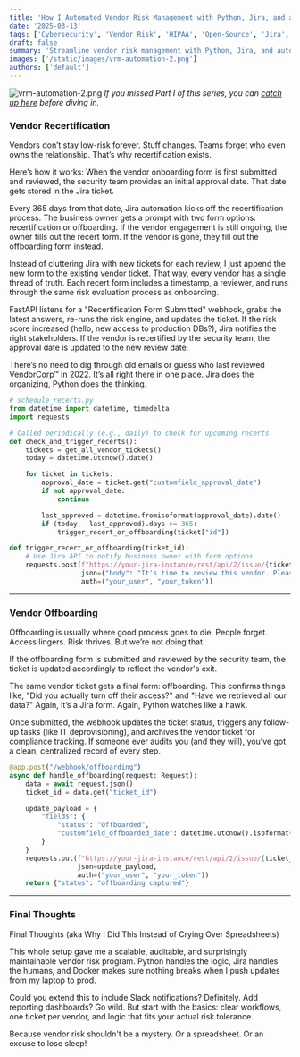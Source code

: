```yaml
---
title: 'How I Automated Vendor Risk Management with Python, Jira, and a Healthy Dose of Sanity (Part II)'
date: '2025-03-13'
tags: ['Cybersecurity', 'Vendor Risk', 'HIPAA', 'Open-Source', 'Jira', 'FastAPI', 'Docker']
draft: false
summary: 'Streamline vendor risk management with Python, Jira, and automation for recertification and offboarding.'
images: ['/static/images/vrm-automation-2.png']
authors: ['default']
---
```


![vrm-automation-2.png](/static/images/vrm-automation-2.png)
_If you missed Part I of this series, you can [catch up here](/blog/vendor-risk-management-part-i) before diving in._

### Vendor Recertification

Vendors don’t stay low-risk forever. Stuff changes. Teams forget who even owns the relationship. That’s why recertification exists.

Here’s how it works: When the vendor onboarding form is first submitted and reviewed, the security team provides an initial approval date. That date gets stored in the Jira ticket.

Every 365 days from that date, Jira automation kicks off the recertification process. The business owner gets a prompt with two form options: recertification or offboarding. If the vendor engagement is still ongoing, the owner fills out the recert form. If the vendor is gone, they fill out the offboarding form instead.

Instead of cluttering Jira with new tickets for each review, I just append the new form to the existing vendor ticket. That way, every vendor has a single thread of truth. Each recert form includes a timestamp, a reviewer, and runs through the same risk evaluation process as onboarding.

FastAPI listens for a "Recertification Form Submitted" webhook, grabs the latest answers, re-runs the risk engine, and updates the ticket. If the risk score increased (hello, new access to production DBs?), Jira notifies the right stakeholders. If the vendor is recertified by the security team, the approval date is updated to the new review date.

There’s no need to dig through old emails or guess who last reviewed VendorCorp™ in 2022. It’s all right there in one place. Jira does the organizing, Python does the thinking.

```python title="Scheduled recertification checker"
# schedule_recerts.py
from datetime import datetime, timedelta
import requests

# Called periodically (e.g., daily) to check for upcoming recerts
def check_and_trigger_recerts():
    tickets = get_all_vendor_tickets()
    today = datetime.utcnow().date()

    for ticket in tickets:
        approval_date = ticket.get("customfield_approval_date")
        if not approval_date:
            continue

        last_approved = datetime.fromisoformat(approval_date).date()
        if (today - last_approved).days >= 365:
            trigger_recert_or_offboarding(ticket["id"])

def trigger_recert_or_offboarding(ticket_id):
    # Use Jira API to notify business owner with form options
    requests.post(f"https://your-jira-instance/rest/api/2/issue/{ticket_id}/comment",
                  json={"body": "It's time to review this vendor. Please choose to either recertify or offboard."},
                  auth=("your_user", "your_token"))
```

---

### Vendor Offboarding

Offboarding is usually where good process goes to die. People forget. Access lingers. Risk thrives. But we’re not doing that.

If the offboarding form is submitted and reviewed by the security team, the ticket is updated accordingly to reflect the vendor's exit.

The same vendor ticket gets a final form: offboarding. This confirms things like, "Did you actually turn off their access?" and "Have we retrieved all our data?" Again, it’s a Jira form. Again, Python watches like a hawk.

Once submitted, the webhook updates the ticket status, triggers any follow-up tasks (like IT deprovisioning), and archives the vendor ticket for compliance tracking. If someone ever audits you (and they will), you’ve got a clean, centralized record of every step.

```python title="Webhook offboarding handler"
@app.post("/webhook/offboarding")
async def handle_offboarding(request: Request):
    data = await request.json()
    ticket_id = data.get("ticket_id")

    update_payload = {
        "fields": {
            "status": "Offboarded",
            "customfield_offboarded_date": datetime.utcnow().isoformat()
        }
    }
    requests.put(f"https://your-jira-instance/rest/api/2/issue/{ticket_id}",
                 json=update_payload,
                 auth=("your_user", "your_token"))
    return {"status": "offboarding captured"}
```

---

### Final Thoughts

Final Thoughts (aka Why I Did This Instead of Crying Over Spreadsheets)

This whole setup gave me a scalable, auditable, and surprisingly maintainable vendor risk program. Python handles the logic, Jira handles the humans, and Docker makes sure nothing breaks when I push updates from my laptop to prod.

Could you extend this to include Slack notifications? Definitely. Add reporting dashboards? Go wild. But start with the basics: clear workflows, one ticket per vendor, and logic that fits your actual risk tolerance.

Because vendor risk shouldn't be a mystery. Or a spreadsheet. Or an excuse to lose sleep!
